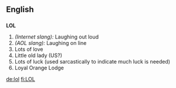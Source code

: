 ==English==

==={{Abbreviation}}===
'''LOL'''
# ''(Internet slang):'' Laughing out loud
# ''(AOL slang):'' Laughing on line
# Lots of love
# Little old lady (US?) <!--Um, where in US is this used? -->
# Lots of luck (used sarcastically to indicate much luck is needed)
# Loyal Orange Lodge

[[de:lol]]
[[fi:LOL]]